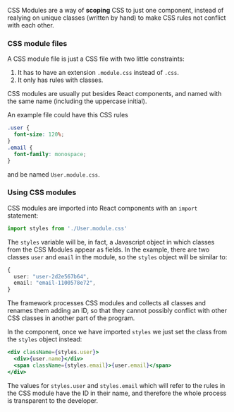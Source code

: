 CSS Modules are a way of **scoping** CSS to just one component, instead of realying on unique classes (written by hand) to make CSS rules not conflict with each other.

### CSS module files

A CSS module file is just a CSS file with two little constraints:

1. It has to have an extension `.module.css` instead of `.css`.
2. It only has rules with classes.

CSS modules are usually put besides React components, and named with the same name (including the uppercase initial).

An example file could have this CSS rules 

```css
.user {
  font-size: 120%;
}
.email {
  font-family: monospace;
}
```

and be named `User.module.css`.

### Using CSS modules

CSS modules are imported into React components with an `import` statement:

```ts
import styles from './User.module.css'
```

The `styles` variable will be, in fact, a Javascript object in which classes from the CSS Modules appear as fields. In the example, there are two classes `user` and `email` in the module, so the `styles` object will be similar to:

```ts
{
  user: "user-2d2e567b64",
  email: "email-1100578e72",
}
```

The framework processes CSS modules and collects all classes and renames them adding an ID, so that they cannot possibly conflict with other CSS classes in another part of the program.

In the component, once we have imported `styles` we just set the class from the `styles` object instead:

```jsx
<div className={styles.user}>
  <div>{user.name}</div>
  <span className={styles.email}>{user.email}</span>
</div>
```

The values for `styles.user` and `styles.email` which will refer to the rules in the CSS module have the ID in their name, and therefore the whole process is transparent to the developer.